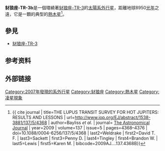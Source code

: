 {{Planetbox begin 
| name = Lupus-TR-3b
}}
{{Planetbox image
| image = Exoplanet Comparison Lupus-TR-3 b.png
| caption = 豺狼座-TR-3b与木星的大小比较
}}
{{Planetbox star
| star = [[豺狼座|豺狼座]]
| constell = [[豺狼座|豺狼座]]
| RA = {{RA|15|30|18.67}}
| DEC = {{DEC|−42|58|41.5}}
| dist_ly = 8950
| dist_pc = 2744
| class = K1V
}}
{{Planetbox orbit 
| semimajor = 0.0464 ± 0.0007
| eccentricity = 0
| period = 3.91405 ± 4e-5
| inclination = 88.3<sup>+1.3</sup><sub>-0.8</sub> 
| t_peri = 2453887.0818
| semi-amp = 114 ± 25
}}
{{Planetbox character 
| mass = 0.81 ± 0.18
| radius = 0.89 ± 0.07
| density = 1400 ± 400
}} 
{{Planetbox discovery 
| discovery_date = 2007年11月12日
| discoverers = Weldrake et al.
| discovery_method = 凌日法
}} 
{{Planetbox end}}
'''豺狼座-TR-3b'''是一個環繞著[[豺狼座-TR-3|豺狼座-TR-3]]的[[太陽系外行星|太陽系外行星]]，距離地球8950[[光年|光年]]之遠，它是一顆的典型的[[熱木星|熱木星]]<ref>{{ cite journal
| title=THE LUPUS TRANSIT SURVEY FOR HOT JUPITERS: RESULTS AND LESSONS
| url=http://www.iop.org/EJ/abstract/1538-3881/137/5/4368
| author=Bayliss ''et al.''
| journal= [[The_Astronomical_Journal|The Astronomical Journal]]
| year=2009
| volume=137
| issue=5
| pages=4368–4376
| doi=10.1088/0004-6256/137/5/4368
| last2=Weldrake
| first2=David T. F.
| last3=Sackett
| first3=Penny D.
| last4=Tingley
| first4=Brandon W.
| last5=Lewis
| first5=Karen M.
| bibcode=2009AJ....137.4368B}}</ref>。

==參見==
*[[豺狼座-TR-3|豺狼座-TR-3]]

== 参考资料 ==
{{reflist}}

== 外部链接 ==
{{commonscat-inline|Lupus-TR-3 b|Lupus-TR-3b}}

{{Sky|15|30|18.67|-|42|58|41.5|8950}}
{{太陽系外行星小作品}}
[[Category:2007年發現的系外行星|Category:2007年發現的系外行星]]
[[Category:豺狼座|Category:豺狼座]]
[[Category:熱木星|Category:熱木星]]
[[Category:凌星現象|Category:凌星現象]]
